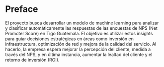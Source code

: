 # Preface {.unnumbered}

El proyecto busca desarrollar un modelo de machine learning para analizar y
clasificar automáticamente las respuestas de las encuestas de NPS (Net Promoter
Score) en Tigo Guatemala. El objetivo es utilizar estos insights para guiar
decisiones estratégicas en áreas como inversión en infraestructura,
optimización de red y mejora de la calidad del servicio. Al hacerlo, la empresa
espera mejorar la percepción del cliente, medida a través del NPS, y en última
instancia, aumentar la lealtad del cliente y el retorno de inversión (ROI).
